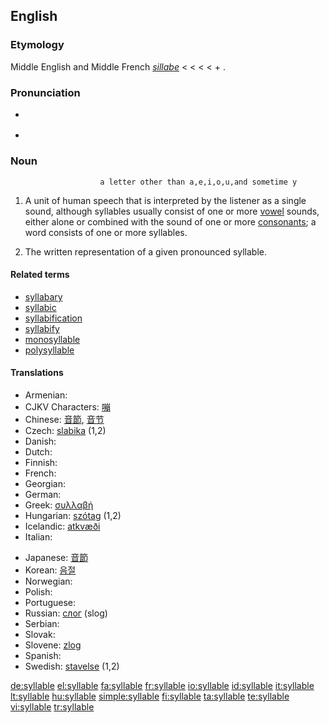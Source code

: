 ==English==

===Etymology===
Middle English and Middle French ''[[sillabe]]'' < {{etyl|la}} {{term|syllaba|lang=la}} < {{etyl|grc}} {{term|συλλαβή||sc=Polytonic|tr=sullabē|lang=grc}} < {{term|συλλαμβάνω||I gather together|sc=Polytonic|tr=sullambanō|lang=grc}} < {{term|συν|συν-|together|sc=Polytonic|tr=sun-|lang=grc}} + {{term|λαμβάνω||I take|tr=lambanō|lang=grc|sc=polytonic}}.

===Pronunciation===
* {{a|RP|US}} {{IPA|/ˈsɪləbɫ/}}
* {{audio|en-uk-syllable.ogg|Audio (UK)}}

===Noun===
{{en-noun}}
                     a letter other than a,e,i,o,u,and sometime y
# {{linguistics}} A unit of human speech that is interpreted by the listener as a single sound, although syllables usually consist of one or more [[vowel]] sounds, either alone or combined with the sound of one or more [[consonant]]s; a word consists of one or more syllables.
# The written representation of a given pronounced syllable.

====Related terms====
* [[syllabary]]
* [[syllabic]]
* [[syllabification]]
* [[syllabify]]
* [[monosyllable]]
* [[polysyllable]]

====Translations====
{{trans-top|}}
* Armenian: {{t-|hy|վանկ|tr=vank|sc=Armn|xs=Armenian}}
* CJKV Characters: [[嘣]]
* Chinese: [[音節]], [[音节]]
* Czech: [[slabika]] {{f}} (1,2)
* Danish: {{t-|da|stavelse}}
* Dutch: {{t+|nl|lettergreep|f}}
* Finnish: {{t+|fi|tavu}}
* French: {{t+|fr|syllabe|f}}
* Georgian: {{t-|ka|მარცვალი|tr=marc’vali|xs=Georgian}}
* German: {{t+|de|Silbe|f}}
* Greek: [[συλλαβή]] {{f}}
* Hungarian: [[szótag]] (1,2)
* Icelandic: [[atkvæði]] {{n}}
* Italian: {{t+|it|sillaba|f}}
{{trans-mid}}
* Japanese: [[音節]]
* Korean: [[음절]]
* Norwegian: {{t-|no|staving|f}}
* Polish: {{t+|pl|sylaba|f}}
* Portuguese: {{t+|pt|sílaba|f}}
* Russian: [[слог]] {{m}} (slog)
* Serbian: {{t-|sr|slog|m}}
* Slovak: {{t-|sk|slabika|f}}
* Slovene: [[zlog]] {{m}}
* Spanish: {{t-|es|sílaba|f}}
* Swedish: [[stavelse]] {{c}} (1,2)
{{trans-bottom}}

[[de:syllable]]
[[el:syllable]]
[[fa:syllable]]
[[fr:syllable]]
[[io:syllable]]
[[id:syllable]]
[[it:syllable]]
[[lt:syllable]]
[[hu:syllable]]
[[simple:syllable]]
[[fi:syllable]]
[[ta:syllable]]
[[te:syllable]]
[[vi:syllable]]
[[tr:syllable]]